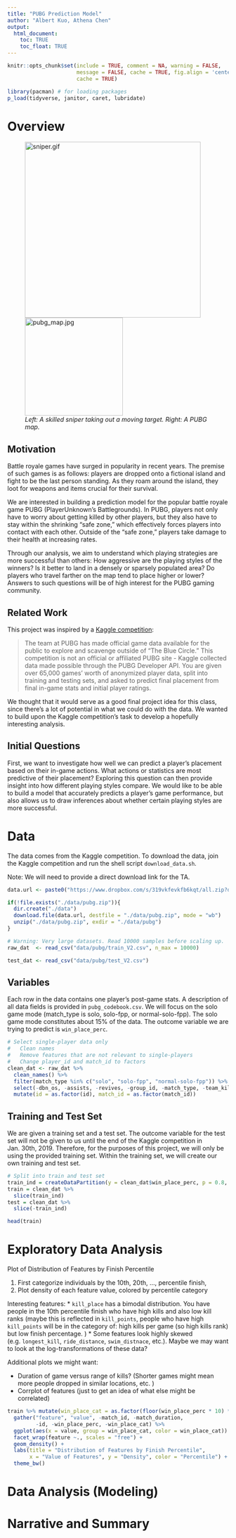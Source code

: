 ```yaml
---
title: "PUBG Prediction Model"
author: "Albert Kuo, Athena Chen"
output: 
  html_document:
    toc: TRUE
    toc_float: TRUE
---
```


```r
knitr::opts_chunk$set(include = TRUE, comment = NA, warning = FALSE, 
                      message = FALSE, cache = TRUE, fig.align = 'center', 
                      cache = TRUE)

library(pacman) # for loading packages
p_load(tidyverse, janitor, caret, lubridate)
```

# Overview

<figure>
  <img src="https://media.giphy.com/media/xT0xeHi1rHNKi8j4Ck/giphy.gif" alt="sniper.gif" width="400"/>
  <img src="./assets/pubg_map.jpg" alt="pubg_map.jpg" width="223"/>
  <figcaption><i>Left: A skilled sniper taking out a moving target. Right: A PUBG map.</i></figcaption>
</figure>

## Motivation

Battle royale games have surged in popularity in recent years. The premise of such games is as follows: players are dropped onto a fictional island and fight to be the last person standing. As they roam around the island, they loot for weapons and items crucial for their survival.

We are interested in building a prediction model for the popular battle royale game PUBG (PlayerUnknown's Battlegrounds). In PUBG, players not only have to worry about getting killed by other players, but they also have to stay within the shrinking "safe zone," which effectively forces players into contact with each other. Outside of the "safe zone," players take damage to their health at increasing rates. 

Through our analysis, we aim to understand which playing strategies are more successful than others: How aggressive are the playing styles of the winners? Is it better to land in a densely or sparsely populated area? Do players who travel farther on the map tend to place higher or lower? Answers to such questions will be of high interest for the PUBG gaming community.

## Related Work

This project was inspired by a [Kaggle competition](https://www.kaggle.com/c/pubg-finish-placement-prediction):

> The team at PUBG has made official game data available for the public to explore and scavenge outside of "The Blue Circle." This competition is not an official or affiliated PUBG site - Kaggle collected data made possible through the PUBG Developer API. You are given over 65,000 games' worth of anonymized player data, split into training and testing sets, and asked to predict final placement from final in-game stats and initial player ratings.

We thought that it would serve as a good final project idea for this class, since there's a lot of potential in what we could do with the data. We wanted to build upon the Kaggle competition's task to develop a hopefully interesting analysis.

## Initial Questions

First, we want to investigate how well we can predict a player's placement based on their in-game actions. What actions or statistics are most predictive of their placement? Exploring this question can then provide insight into how different playing styles compare. We would like to be able to build a model that accurately predicts a player’s game performance, but also allows us to draw inferences about whether certain playing styles are more successful. 

# Data

The data comes from the Kaggle competition. To download the data, join the Kaggle competition and run the shell script `download_data.sh`. 

Note: We will need to provide a direct download link for the TA.


```r
data.url <- paste0("https://www.dropbox.com/s/319vkfevkfb6kqt/all.zip?dl=1")

if(!file.exists("./data/pubg.zip")){
  dir.create("./data")
  download.file(data.url, destfile = "./data/pubg.zip", mode = "wb")
  unzip("./data/pubg.zip", exdir = "./data/pubg")
}
```

```r
# Warning: Very large datasets. Read 10000 samples before scaling up.
raw_dat  <- read_csv("data/pubg/train_V2.csv", n_max = 10000)

test_dat <- read_csv("data/pubg/test_V2.csv")
```


## Variables

Each row in the data contains one player's post-game stats. A description of all data fields is provided in `pubg_codebook.csv`. We will focus on the solo game mode (match_type is solo, solo-fpp, or normal-solo-fpp). The solo game mode constitutes about 15% of the data. The outcome variable we are trying to predict is `win_place_perc`. 

```r
# Select single-player data only
#   Clean names
#   Remove features that are not relevant to single-players
#   Change player_id and match_id to factors
clean_dat <- raw_dat %>% 
  clean_names() %>%
  filter(match_type %in% c("solo", "solo-fpp", "normal-solo-fpp")) %>%
  select(-dbn_os, -assists, -revives, -group_id, -match_type, -team_kills) %>%
  mutate(id = as.factor(id), match_id = as.factor(match_id))
```

## Training and Test Set 

We are given a training set and a test set. The outcome variable for the test set will not be given to us until the end of the Kaggle competition in Jan. 30th, 2019. Therefore, for the purposes of this project, we will only be using the provided training set. Within the training set, we will create our own training and test set. 

```r
# Split into train and test set
train_ind = createDataPartition(y = clean_dat$win_place_perc, p = 0.8, list = F)
train = clean_dat %>%
  slice(train_ind)
test = clean_dat %>%
  slice(-train_ind)
```

```r
head(train)
```

# Exploratory Data Analysis
Plot of Distribution of Features by Finish Percentile

  1. First categorize individuals by the 10th, 20th, ..., percentile finish, 
  2. Plot density of each feature value, colored by percentile category
  
Interesting features:
   * `kill_place` has a bimodal distribution. You have people in the 10th percentile finish who have high kills and also low kill ranks (maybe this is reflected in `kill_points`, people who have high `kill_points` will be in the category of: high kills per game (so high kills rank) but low finish percentage. )
   * Some features look highly skewed (e.g. `longest_kill`, `ride_distance`, `swim_distnace`, etc.). Maybe we may want to look at the log-transformations of these data?
   
Additional plots we might want:

* Duration of game versus range of kills? (Shorter games might mean more people dropped in similar locations, etc. )
* Corrplot of features (just to get an idea of what else might be correlated)

```r
train %>% mutate(win_place_cat = as.factor(floor(win_place_perc * 10) * 10)) %>%
  gather("feature", "value", -match_id, -match_duration, 
         -id, -win_place_perc, -win_place_cat) %>%
  ggplot(aes(x = value, group = win_place_cat, color = win_place_cat)) +
  facet_wrap(feature ~., scales = "free") +
  geom_density() +
  labs(title = "Distribution of Features by Finish Percentile", 
       x = "Value of Features", y = "Density", color = "Percentile") +
  theme_bw()
```


# Data Analysis (Modeling)

# Narrative and Summary
